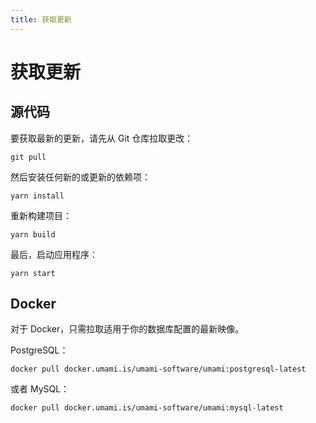 ```yaml
---
title: 获取更新
---
```


# 获取更新

## 源代码

要获取最新的更新，请先从 Git 仓库拉取更改：

```shell
git pull
```

然后安装任何新的或更新的依赖项：

```shell
yarn install
```

重新构建项目：

```shell
yarn build
```

最后，启动应用程序：

```shell
yarn start
```

## Docker

对于 Docker，只需拉取适用于你的数据库配置的最新映像。

PostgreSQL：

```shell
docker pull docker.umami.is/umami-software/umami:postgresql-latest
```

或者 MySQL：

```shell
docker pull docker.umami.is/umami-software/umami:mysql-latest
```
